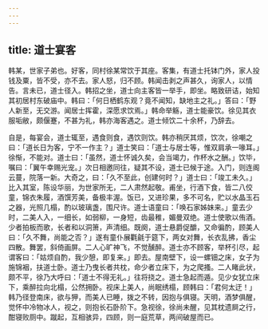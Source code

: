 ```yaml
---
---
---
```

title: 道士宴客
---



韩某，世家子弟也。好客，同村徐某常饮于其座。客集，有道士托钵门外，家人投钱及粟，皆不受，亦不去。家人怒，归不顾。韩闻击剥之声甚久，询家人，以情告。言未已，道士径入。韩招之坐，道士向主客皆一举手，即坐。略致研诘，始知其初居村东破庙中。韩曰：「何日栖鹤东观？竟不闻知，缺地主之礼。」答曰：「野人新至，无交游。闻居士挥霍，深愿求饮焉。」韩命举觞，道士能豪饮。徐见其衣服垢敝，颇偃蹇，不甚为礼，韩亦海客遇之。道士倾饮二十余杯，乃辞去。

自是，每宴会，道士辄至，遇食则食，遇饮则饮。韩亦稍厌其烦，饮次，徐嘲之曰：「道长日为客，宁不一作主？」道士笑曰：「道士与居士等，惟双肩承一喙耳。」徐惭，不能对。道士曰：「虽然，道士怀诚久矣，会当竭力，作杯水之酬。」饮毕，嘱曰：「翼午幸赐光宠。」次日相邀同往，疑其不设，道士已候于途。入门，则连阁云蔓，院落一新。大奇之，曰：「久不至此，创建何时？」道士曰：「竣工未久。」比入其室，陈设华丽，为世家所无，二人肃然起敬。甫坐，行酒下食，皆二八佼童，锦衣朱履，酒馔芳美，备极丰渥。饭已，又进珍果，多不可名，贮以水晶玉石之器，光照几榻，酌以玻璃盏，围尺许。道士语童曰：「唤石家姊妹来。」童去少时，二美人入，一细长，如弱柳，一身短，齿最稚，媚曼双绝。道士使歌以侑酒。少者拍板而歌，长者和以洞箫，声清细。既阕，道士悬爵促釂，又命徧酌，顾美人曰：「久不舞，尚能之否？」遂有童仆展氍毹于筵下，两女对舞，长衣乱拂，香尘四散。舞罢，斜倚画屏。二人心旷神飞，不觉醺醉。道士亦不顾客，举杯引尽，起谓客曰：「姑烦自酌，我少憩，即复来。」即去。屋南壁下，设一螺钿之床，女子为施锦裀，扶道士卧。道士乃曳长者共枕，命少者立床下，为之爬搔。二人睹此状，颇不平，徐乃大呼曰：「道士不得无礼。」往将挠之。道士急起而遁。见少女犹立床下，乘醉拉向北榻，公然拥卧。视床上美人，尚眠绣榻，顾韩曰：「君何太迂！」韩乃径登南床，欲与狎，而美人已睡，拨之不转，因抱与俱寝。天明，酒梦俱醒，觉怀中冷物冰人，视之，则抱长石卧阶下。急视徐，徐尚未醒，见其枕遗屙之行，酣寝败厕中。蹴起，互相骇异，四顾，则一庭荒草，两间破屋而已。